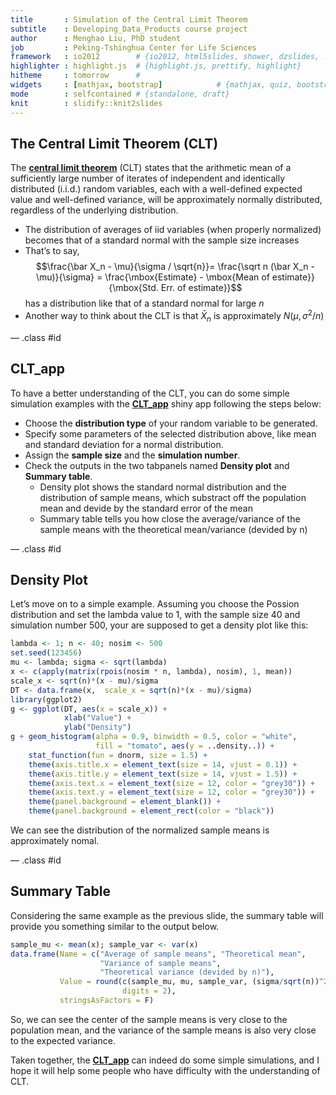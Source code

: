 ```yaml
---
title       : Simulation of the Central Limit Theorem
subtitle    : Developing_Data_Products course project
author      : Menghao Liu, PhD student
job         : Peking-Tshinghua Center for Life Sciences
framework   : io2012        # {io2012, html5slides, shower, dzslides, ...}
highlighter : highlight.js  # {highlight.js, prettify, highlight}
hitheme     : tomorrow      # 
widgets     : [mathjax, bootstrap]            # {mathjax, quiz, bootstrap}
mode        : selfcontained # {standalone, draft}
knit        : slidify::knit2slides
---
```


## The Central Limit Theorem (CLT)

The [**central limit theorem**](https://en.wikipedia.org/wiki/Central_limit_theorem) (CLT) states that the arithmetic mean of a sufficiently large number of iterates of independent and identically distributed (i.i.d.) random variables, each with a well-defined expected value and well-defined variance, will be approximately normally distributed, regardless of the underlying distribution. 

- The distribution of averages of iid variables (when properly normalized) becomes that of a standard normal with the sample size increases 
- That's to say, 
$$\frac{\bar X_n - \mu}{\sigma / \sqrt{n}}=
\frac{\sqrt n (\bar X_n - \mu)}{\sigma}
= \frac{\mbox{Estimate} - \mbox{Mean of estimate}}{\mbox{Std. Err. of estimate}}$$ 
has a distribution like that of a standard normal for large $n$ 
- Another way to think about the CLT is that 
$\bar X_n$ is approximately
$N(\mu, \sigma^2 / n)$ 

--- .class #id 

## CLT_app

To have a better understanding of the CLT, you can do some simple simulation examples with the [**CLT_app**](https://menghaoliu-pku.shinyapps.io/CLT_app) shiny app following the steps below: 

- Choose the **distribution type** of your random variable to be generated. 
- Specify some parameters of the selected distribution above, like mean and standard deviation for a normal distribution. 
- Assign the **sample size** and the **simulation number**. 
- Check the outputs in the two tabpanels named **Density plot** and **Summary table**. 
  - Density plot shows the standard normal distribution and the distribution of sample means, which substract off the population mean and devide by the standard error of the mean 
  - Summary table tells you how close the average/variance of the sample means with the theoretical mean/variance (devided by n) 

--- .class #id 

## Density Plot 

Let's move on to a simple example. Assuming you choose the Possion distribution and set the lambda value to 1, with the sample size 40 and simulation number 500, your are supposed to get a density plot like this: 

```r
lambda <- 1; n <- 40; nosim <- 500
set.seed(123456)
mu <- lambda; sigma <- sqrt(lambda)
x <- c(apply(matrix(rpois(nosim * n, lambda), nosim), 1, mean))
scale_x <- sqrt(n)*(x - mu)/sigma
DT <- data.frame(x,  scale_x = sqrt(n)*(x - mu)/sigma)
library(ggplot2)
g <- ggplot(DT, aes(x = scale_x)) + 
            xlab("Value") + 
            ylab("Density")
g + geom_histogram(alpha = 0.9, binwidth = 0.5, color = "white", 
                   fill = "tomato", aes(y = ..density..)) + 
    stat_function(fun = dnorm, size = 1.5) + 
    theme(axis.title.x = element_text(size = 14, vjust = 0.1)) + 
    theme(axis.title.y = element_text(size = 14, vjust = 1.5)) + 
    theme(axis.text.x = element_text(size = 12, color = "grey30")) + 
    theme(axis.text.y = element_text(size = 12, color = "grey30")) + 
    theme(panel.background = element_blank()) + 
    theme(panel.background = element_rect(color = "black"))

```

We can see the distribution of the normalized sample means is approximately nomal. 

--- .class #id 

## Summary Table

Considering the same example as the previous slide, the summary table will provide you something similar to the output below. 

```r
sample_mu <- mean(x); sample_var <- var(x)
data.frame(Name = c("Average of sample means", "Theoretical mean", 
                    "Variance of sample means", 
                    "Theoretical variance (devided by n)"), 
           Value = round(c(sample_mu, mu, sample_var, (sigma/sqrt(n))^2), 
                         digits = 2), 
           stringsAsFactors = F)
```

So, we can see the center of the sample means is very close to the population mean, and the variance of the sample means is also very close to the expected variance. 

Taken together, the [**CLT_app**](https://menghaoliu-pku.shinyapps.io/CLT_app) can indeed do some simple simulations, and I hope it will help some people who have difficulty with the understanding of CLT. 
